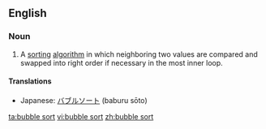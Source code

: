 ==English==

===Noun===
{{en-noun|head=[[bubble]] [[sort]]}}

# {{context|computing|lang=en}} A [[sort]]ing [[algorithm]] in which neighboring two values are compared and swapped into right order if necessary in the most inner loop.

====Translations====
{{trans-top|sorting algorithm}}
* Japanese: [[バブルソート]] (baburu sōto)
{{trans-mid}}
{{trans-bottom}}

[[ta:bubble sort]]
[[vi:bubble sort]]
[[zh:bubble sort]]
